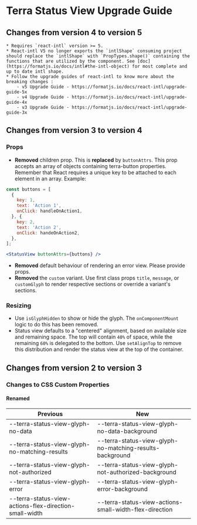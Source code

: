 
<Badge />

# Terra Status View Upgrade Guide

## Changes from version 4 to version 5
    * Requires `react-intl` version >= 5.
    * React-intl V5 no longer exports the `intlShape` consuming project should replace the `intlShape` with `PropTypes.shape()` containing the functions that are utilized by the component. See [doc](https://formatjs.io/docs/intl#the-intl-object) for most complete and up to date intl shape.
    * Follow the upgrade guides of react-intl to know more about the breaking changes : 
        - v5 Upgrade Guide - https://formatjs.io/docs/react-intl/upgrade-guide-5x
        - v4 Upgrade Guide - https://formatjs.io/docs/react-intl/upgrade-guide-4x
        - v3 Upgrade Guide - https://formatjs.io/docs/react-intl/upgrade-guide-3x

## Changes from version 3 to version 4

### Props
* **Removed** children prop. This is **replaced** by `buttonAttrs`. This prop accepts an array of objects containing terra-button properties. Remember that React requires a unique key to be attached to each element in an array. Example:

```jsx
const buttons = [
  {
    key: 1,
    text: 'Action 1',
    onClick: handleOnAction1,
  }, {
    key: 2,
    text: 'Action 2',
    onClick: handeOnAction2,
  },
];

<StatusView buttonAttrs={buttons} />
```

* **Removed** default behaviour of rendering an error view. Please provide props.
* **Removed** the `custom` variant. Use first class props `title`, `message`, or `customGlyph` to render respective sections or override a variant's sections.

### Resizing
* Use `isGlyphHidden` to show or hide the glyph. The `onComponentMount` logic to do this has been removed.
* Status view defaults to a "centered" alignment, based on available size and remaining space. The top will contain `40%` of space, while the remaining `60%` is delegated to the bottom. Use `setAlignTop` to remove this distribution and render the status view at the top of the container.

## Changes from version 2 to version 3

### Changes to CSS Custom Properties

#### Renamed
| Previous | New |
|-|-|
| --terra-status-view-glyph-no-data | --terra-status-view-glyph-no-data-background |
| --terra-status-view-glyph-no-matching-results | --terra-status-view-glyph-no-matching-results-background |
| --terra-status-view-glyph-not-authorized | --terra-status-view-glyph-not-authorized-background |
| --terra-status-view-glyph-error | --terra-status-view-glyph-error-background |
| --terra-status-view-actions-flex-direction-small-width | --terra-status-view-actions-small-width-flex-direction |
